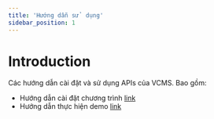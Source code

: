 ```yaml
---
title: 'Hướng dẫn sử  dụng'
sidebar_position: 1
---
```


# Introduction

Các hướng dẫn cài đặt và sử dụng APIs của VCMS. Bao gồm:

- Hướng dẫn cài đặt chương trình [link](/guides/installation)
- Hướng dẫn thực hiện demo [link](/guides/demo-postman)